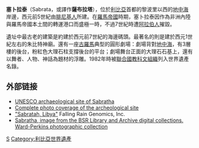 {{coord|32|47|32|N|12|29|3|E|display=title}}
{{Infobox settlement
<!--See the Table at Infobox Settlement for all fields and descriptions of usage-->
<!-- Basic info  ---------------->
|official_name          = Sabratah
|other_name             = Sabratha
|native_name            = صبراتة<!-- for cities whose native name is not in English -->
|nickname               = 
|settlement_type        = <!--For Town or Village (Leave blank for the default City)-->
|motto                  =
<!-- images and maps  ----------->
|image_skyline          = 
|imagesize              = 
|image_caption          = 
|image_flag             = 
|flag_size              =
|image_seal             = 
|seal_size              =
|image_shield           = 
|shield_size            =
|image_blank_emblem     =
|blank_emblem_type      =
|blank_emblem_size      =
|image_map              = 
|mapsize                = 
|map_caption            = 
|image_map1             = 
|mapsize1               = 
|map_caption1           = 
|image_dot_map          =
|dot_mapsize            =
|dot_map_caption        =
|dot_x =  |dot_y =
|pushpin_map            = Libya<!-- the name of a location map as per http://en.wikipedia.org/wiki/Template:Location_map -->
|pushpin_label_position =bottom
|pushpin_map_caption    =位置
|pushpin_mapsize        =300
<!-- Location ------------------>
|coordinates_region     = LY
|subdivision_type       = Country
|subdivision_name       = [[利比亚|利比亚]]
|subdivision_type1      = [[Districts_of_Libya|District]]
|subdivision_name1      = [[扎维耶省|扎维耶省]]<br>[[Sabratha_Wa_Surman|Sabratha Wa Surman]](2001–2007)
|subdivision_type2      = 
|subdivision_name2      = 
|subdivision_type3      = 
|subdivision_name3      = 
|subdivision_type4      = 
|subdivision_name4      =
<!-- Politics ----------------->
|government_footnotes   =
|government_type        =
|leader_title           =
|leader_name            =
|leader_title1          =  <!-- for places with, say, both a mayor and a city manager -->
|leader_name1           =
|leader_title2          =
|leader_name2           =
|leader_title3          =
|leader_name3           =
|leader_title4          =
|leader_name4           =
|established_title      =  <!-- Settled -->
|established_date       = 
|established_title2     =  <!-- Incorporated (town) -->
|established_date2      = 
|established_title3     =  <!-- Incorporated (city) -->
|established_date3      =
<!-- Area    --------------------->
|area_magnitude         = 
|unit_pref                =Imperial <!--Enter: Imperial, if Imperial (metric) is desired-->
|area_footnotes           =
|area_total_km2           = <!-- ALL fields dealing with a measurements are subject to automatic unit conversion-->
|area_land_km2            = <!--See table @ Template:Infobox Settlement for details on automatic unit conversion-->
|area_water_km2           =
|area_total_sq_mi         =
|area_land_sq_mi          =
|area_water_sq_mi         =
|area_water_percent       =
|area_urban_km2           =
|area_urban_sq_mi         =
|area_metro_km2           =
|area_metro_sq_mi         =
|area_blank1_title        =
|area_blank1_km2          =
|area_blank1_sq_mi        =
<!-- Population   ----------------------->
|population_as_of               =
|population_footnotes           =
|population_note                =
|population_total               =
|population_density_km2         =
|population_density_sq_mi       =
|population_metro               =
|population_density_metro_km2   =
|population_density_metro_sq_mi =
|population_urban               =
|population_density_urban_km2   =
|population_density_urban_sq_mi =
|population_blank1_title        =Ethnicities
|population_blank1              =
|population_blank2_title        =Religions
|population_blank2              =
|population_density_blank1_km2 =   
|population_density_blank1_sq_mi =
<!-- General information  --------------->
|timezone               = [[UTC|UTC]] + 2
|utc_offset             = 
|timezone_DST           = 
|utc_offset_DST         = 
|latd=32 |latm=47 |lats=32 |latNS=N
|longd=12|longm=29|longs=3 |longEW=E
|elevation_footnotes    =  <!--for references: use <ref> </ref> tags-->
|elevation_m            = 
|elevation_ft           =
<!-- Area/postal codes & others -------->
|postal_code_type       =  <!-- enter ZIP code, Postcode, Post code, Postal code... -->
|postal_code            =
|area_code              =
|blank_name             =
|blank_info             =
|blank1_name            =
|blank1_info            =
|website                = 
|footnotes              = 
}} 
{{世界文化遗产概要表
| site_img = File:Theatre, Sabratha.JPG
| site_img_capt = 
| site_img_width = 250px
| zh_name = 塞卜拉泰考古遗址
| en_name = Archaeological Site of Sabratha
| fr_name = Site archéologique de Sabratha
| country = {{LBY}}
|Region =阿拉伯国家
| criterion_c = (iii)
| rg_year = 1982年
| ex_rg_year = 
| Danger_year = 
| remarks = 
| org_url = http://whc.unesco.org/en/list/184
| map_img = 
| map_img_width = 250px
}}
'''塞卜拉泰'''（Sabrata，或譯作'''薩布拉塔'''），位於[[利比亞|利比亞]]首都的黎波里以西的[[地中海|地中海]]岸邊，西元前5世紀由[[腓尼基人|腓尼基人]]所建。在[[羅馬帝國|羅馬帝國]]時期，塞卜拉泰因作為非洲內陸與羅馬帝國本土間的轉運港口而盛極一時，不過7世紀時遭[[阿拉伯人|阿拉伯人]]摧毀。

遺址中最古老的建築是約建於西元前7世紀的海邊碼頭。最著名的則是建於西元1世紀左右的朱比特神廟。還有一座[[古羅馬|古羅馬]]典型的圓形劇場：劇場背對[[地中海|地中海]]，有3層樓的後台，粉紅色大理石柱支撐後台的平台；劇場舞台正面的大理石石基上，還有以舞者、人物、神話為題材的浮雕。1982年時被[[聯合國教科文組織|聯合國教科文組織]]列入世界遺產名錄。

==外部链接==
{{commonscat|Sabratha}}
*[http://whc.unesco.org/pg.cfm?cid=31&id_site=184  UNESCO archaeological site of Sabratha] {{Wayback|url=http://whc.unesco.org/pg.cfm?cid=31&id_site=184 |date=20210224134304 }}
*[http://www.romanhideout.com/places/sabratha1.asp Complete photo coverage of the archeological site] {{Wayback|url=http://www.romanhideout.com/places/sabratha1.asp |date=20210112100801 }}
* [http://www.fallingrain.com/world/LY/51/Sabratah.html "Sabratah, Libya"] {{Wayback|url=http://www.fallingrain.com/world/LY/51/Sabratah.html |date=20160305003748 }} Falling Rain Genomics, Inc.
* [https://web.archive.org/web/20110722025354/http://www.bsrdigitalcollections.it/details.aspx?ID=2668&ST=AS Sabratha, image from the BSR Library and Archive digital collections. Ward-Perkins photographic collection]

[[Category:利比亞城市|S]]
[[Category:利比亞世界遺產|Category:利比亞世界遺產]]